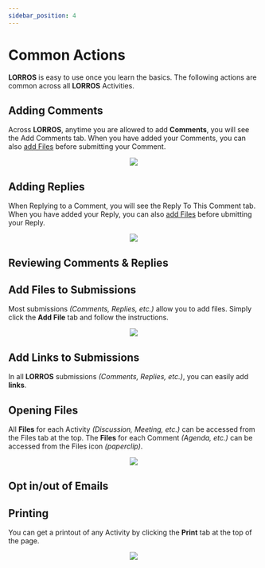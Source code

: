 ```yaml
---
sidebar_position: 4
---
```



# Common Actions

**LORROS** is easy to use once you learn the basics. The following actions are common across all **LORROS** Activities.

## Adding Comments

Across **LORROS**, anytime you are allowed to add **Comments**, you will see the Add Comments tab. When you have added your Comments, you can also [add Files](#add-files-to-submissions) before submitting your Comment.

<center>
	<img src={useBaseUrl('/img/global/addingComments-2.gif')} />
</center>

## Adding Replies

When Replying to a Comment, you will see the Reply To This Comment tab. When you have added your Reply, you can also [add Files](#add-files-to-submissions) before ubmitting your Reply.

<center>
	<img src={useBaseUrl('/img/global/addingReplies-2.gif')} />
</center>

## Reviewing Comments & Replies

<Tabs>
	<TabItem value='apple' label='Expanding' default>
		<Expanding />
	</TabItem>
	<TabItem value='orange' label='Sorting'>
		<Sorting />
	</TabItem>
</Tabs>

## Add Files to Submissions

Most submissions _(Comments, Replies, etc.)_ allow you to add files. Simply click the **Add File** tab and follow the instructions.

<center>
	<img src={useBaseUrl('/img/global/addFiles.gif')} />
</center>

## Add Links to Submissions

In all **LORROS** submissions _(Comments, Replies, etc.)_, you can easily add **links**.

<AddLinks />

## Opening Files

All **Files** for each Activity _(Discussion, Meeting, etc.)_ can be accessed from the Files tab at the top. The **Files** for each Comment _(Agenda, etc.)_ can be accessed from the Files icon _(paperclip)_.

<center>
	<img src={useBaseUrl('/img/global/openFiles.gif')} />
</center>

## Opt in/out of Emails

<OptInOut />

<!-- ## Keyword Search

:::success Info
... coming soon
::: -->

## Printing

You can get a printout of any Activity by clicking the **Print** tab at the top of the page.

<center>
	<img src={useBaseUrl('/img/global/print.gif')} />
</center>
